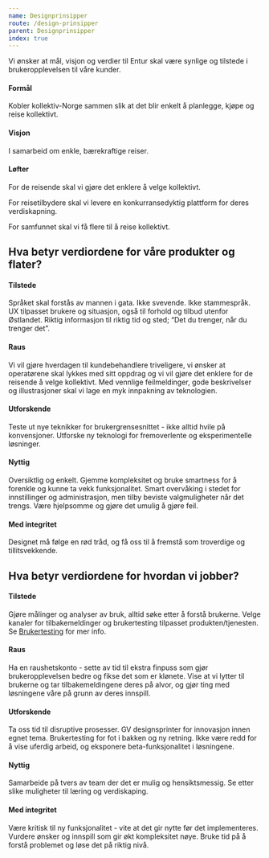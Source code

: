 ```yaml
---
name: Designprinsipper
route: /design-prinsipper
parent: Designprinsipper
index: true
---
```



<PageHeader title="Merkevareplattform">
  Vi ønsker at mål, visjon og verdier til Entur skal være synlige og tilstede i
  brukeropplevelsen til våre kunder.
</PageHeader>

#### Formål

Kobler kollektiv-Norge sammen slik at det blir enkelt å planlegge, kjøpe og reise kollektivt.

#### Visjon

I samarbeid om enkle, bærekraftige reiser.

#### Løfter

For de reisende skal vi gjøre det enklere å velge kollektivt.

For reisetilbydere skal vi levere en konkurransedyktig plattform for deres verdiskapning.

For samfunnet skal vi få flere til å reise kollektivt.

## Hva betyr verdiordene for våre produkter og flater?

#### Tilstede

Språket skal forstås av mannen i gata. Ikke svevende. Ikke stammespråk. UX tilpasset brukere og situasjon, også til forhold og tilbud utenfor Østlandet. Riktig informasjon til riktig tid og sted;
“Det du trenger, når du trenger det”.

#### Raus

Vi vil gjøre hverdagen til kundebehandlere triveligere, vi ønsker at operatørene skal lykkes med sitt oppdrag og vi vil gjøre det enklere for de reisende å velge kollektivt. Med vennlige feilmeldinger, gode beskrivelser og illustrasjoner skal vi lage en myk innpakning av teknologien.

#### Utforskende

Teste ut nye teknikker for brukergrensesnittet - ikke alltid hvile på konvensjoner. Utforske ny teknologi for fremoverlente og eksperimentelle løsninger.

#### Nyttig

Oversiktlig og enkelt. Gjemme kompleksitet og bruke smartness for å forenkle og kunne ta vekk funksjonalitet. Smart overvåking i stedet for innstillinger og administrasjon, men tilby beviste valgmuligheter når det trengs. Være hjelpsomme og gjøre det umulig å gjøre feil.

#### Med integritet

Designet må følge en rød tråd, og få oss til å fremstå som troverdige og tillitsvekkende.

## Hva betyr verdiordene for hvordan vi jobber?

#### Tilstede

Gjøre målinger og analyser av bruk, alltid søke etter å forstå brukerne. Velge kanaler for tilbakemeldinger og brukertesting tilpasset produkten/tjenesten. Se [Brukertesting](https://design.entur.org/design-prinsipper/brukertesting) for mer info.

#### Raus

Ha en raushetskonto - sette av tid til ekstra finpuss som gjør brukeropplevelsen bedre og fikse det som er klønete. Vise at vi lytter til brukerne og tar tilbakemeldingene deres på alvor, og gjør ting med løsningene våre på grunn av deres innspill.

#### Utforskende

Ta oss tid til disruptive prosesser. GV designsprinter for innovasjon innen egnet tema. Brukertesting for fot i bakken og ny retning. Ikke være redd for å vise uferdig arbeid, og eksponere beta-funksjonalitet i løsningene.

#### Nyttig

Samarbeide på tvers av team der det er mulig og hensiktsmessig. Se etter slike muligheter til læring og verdiskaping.

#### Med integritet

Være kritisk til ny funksjonalitet - vite at det gir nytte før det implementeres. Vurdere ønsker og innspill som gir økt kompleksitet nøye. Bruke tid på å forstå problemet og løse det på riktig nivå.

